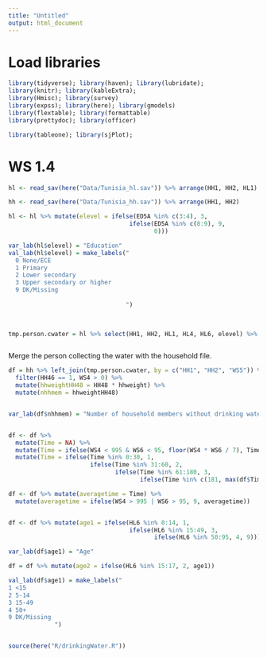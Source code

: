 ```yaml
---
title: "Untitled"
output: html_document
---
```



# Load libraries



```r

library(tidyverse); library(haven); library(lubridate);
library(knitr); library(kableExtra);
library(Hmisc); library(survey)
library(expss); library(here); library(gmodels)
library(flextable); library(formattable)
library(prettydoc); library(officer)

library(tableone); library(sjPlot); 

```


# WS 1.4


```r



hl <- read_sav(here("Data/Tunisia_hl.sav")) %>% arrange(HH1, HH2, HL1)

hh <- read_sav(here("Data/Tunisia_hh.sav")) %>% arrange(HH1, HH2)

```


```r


hl <- hl %>% mutate(elevel = ifelse(ED5A %in% c(3:4), 3,
                                  ifelse(ED5A %in% c(8:9), 9,
                                         0)))

var_lab(hl$elevel) = "Education"
val_lab(hl$elevel) = make_labels("
  0 None/ECE
  1 Primary
  2 Lower secondary
  3 Upper secondary or higher  
  9 DK/Missing                                
                       
                                 ")
  
  

tmp.person.cwater = hl %>% select(HH1, HH2, HL1, HL4, HL6, elevel) %>% rename(WS5 = HL1)



```



Merge the person collecting the water with the household file. 

```r


df = hh %>% left_join(tmp.person.cwater, by = c("HH1", "HH2", "WS5")) %>% 
  filter(HH46 == 1, WS4 > 0) %>% 
  mutate(hhweightHH48 = HH48 * hhweight) %>%
  mutate(nhhmem = hhweightHH48)


var_lab(df$nhhmem) = "Number of household members without drinking water on premises and where household members are primarily responsible for collecting water"


df <- df %>% 
  mutate(Time = NA) %>% 
  mutate(Time = ifelse(WS4 < 995 & WS6 < 95, floor(WS4 * WS6 / 7), Time)) %>% 
  mutate(Time = ifelse(Time %in% 0:30, 1,
                       ifelse(Time %in% 31:60, 2,
                              ifelse(Time %in% 61:180, 3,
                                     ifelse(Time %in% c(181, max(df$Time)), 4, Time)))))

df <- df %>% mutate(averagetime = Time) %>% 
  mutate(averagetime = ifelse(WS4 > 995 | WS6 > 95, 9, averagetime))


df <- df %>% mutate(age1 = ifelse(HL6 %in% 0:14, 1,
                                  ifelse(HL6 %in% 15:49, 3,
                                         ifelse(HL6 %in% 50:95, 4, 9))))

var_lab(df$age1) = "Age"

df = df %>% mutate(age2 = ifelse(HL6 %in% 15:17, 2, age1))

val_lab(df$age1) = make_labels("
1 <15
2 5-14
3 15-49
4 50+
9 DK/Missing
             ")



```


```r

source(here("R/drinkingWater.R"))




```












